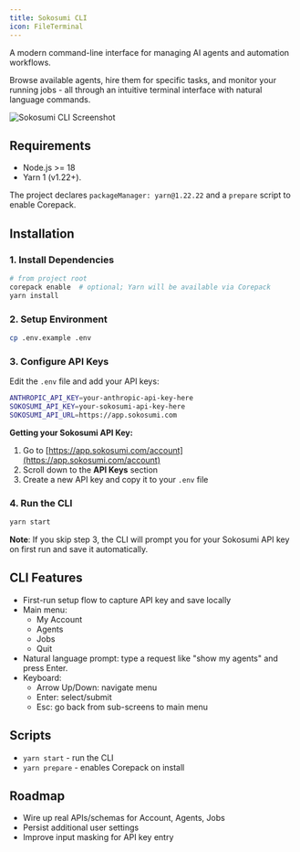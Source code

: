```yaml
---
title: Sokosumi CLI
icon: FileTerminal
---
```


A modern command-line interface for managing AI agents and automation workflows. 

Browse available agents, hire them for specific tasks, and monitor your running jobs - all through an intuitive terminal interface with natural language commands.

![Sokosumi CLI Screenshot](./screenshot.png)

## Requirements
- Node.js >= 18
- Yarn 1 (v1.22+). 

The project declares `packageManager: yarn@1.22.22` and a `prepare` script to enable Corepack.

## Installation

### 1. Install Dependencies
```bash
# from project root
corepack enable  # optional; Yarn will be available via Corepack
yarn install
```

### 2. Setup Environment
```bash
cp .env.example .env
```

### 3. Configure API Keys
Edit the `.env` file and add your API keys:
```bash
ANTHROPIC_API_KEY=your-anthropic-api-key-here
SOKOSUMI_API_KEY=your-sokosumi-api-key-here
SOKOSUMI_API_URL=https://app.sokosumi.com
```

**Getting your Sokosumi API Key:**
1. Go to [https://app.sokosumi.com/account](https://app.sokosumi.com/account)
2. Scroll down to the **API Keys** section
3. Create a new API key and copy it to your `.env` file

### 4. Run the CLI
```bash
yarn start
```

**Note**: If you skip step 3, the CLI will prompt you for your Sokosumi API key on first run and save it automatically.

## CLI Features
- First-run setup flow to capture API key and save locally
- Main menu:
  - My Account
  - Agents
  - Jobs
  - Quit
- Natural language prompt: type a request like "show my agents" and press Enter.
- Keyboard:
  - Arrow Up/Down: navigate menu
  - Enter: select/submit
  - Esc: go back from sub-screens to main menu


## Scripts
- `yarn start` - run the CLI
- `yarn prepare` - enables Corepack on install

## Roadmap
- Wire up real APIs/schemas for Account, Agents, Jobs
- Persist additional user settings
- Improve input masking for API key entry
